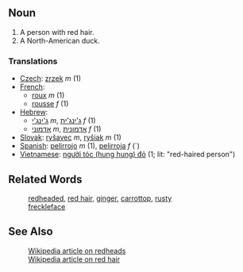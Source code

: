 ==Noun==

# A person with red hair.
# A North-American duck.

===Translations===

*[[Czech]]: [[zrzek]] ''m'' (1)
*[[French]]:
**[[roux]] ''m'' (1)
**[[rousse]] ''f'' (1)
*[[Hebrew]]: 
**[[ג'ינג'י]] ''m'', [[ג'ינג'ית]] ''f'' (1)
**[[אדמוני]] ''m'', [[אדמונית]] ''f'' (1)
*[[Slovak]]: [[ryšavec]] ''m'', [[ryšiak]] ''m'' (1)
*[[Spanish]]: [[pelirrojo]] ''m'' (1), [[pelirroja]] ''f'' (`)
*[[Vietnamese]]: [[người tóc đỏ|người tóc (hung hung) đỏ]] (1; lit: "red-haired person")

==Related Words==
:[[redheaded]], [[red hair]], [[ginger]], [[carrottop]], [[rusty]]
:[[freckleface]]

==See Also==
:[[en:redhead|Wikipedia article on redheads]]
:[[en:red hair|Wikipedia article on red hair]]